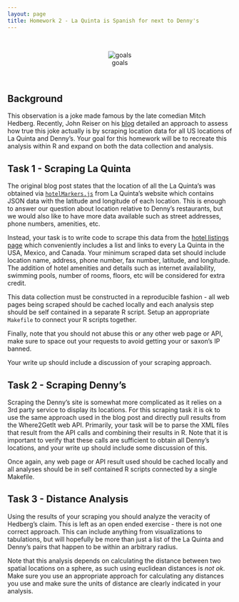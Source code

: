 ```yaml
---
layout: page
title: Homework 2 - La Quinta is Spanish for next to Denny's
---
```


<br/>
<div style="text-align:center">
![goals](imgs/hedberg.jpg)
</div>
<br/>

## Background

This observation is a joke made famous by the late comedian Mitch Hedberg. Recently, John Reiser on his [blog](http://njgeo.org/2014/01/30/mitch-hedberg-and-gis/) detailed an approach to assess how true this joke actually is by scraping location data for all US locations of La Quinta and Denny's. Your goal for this homework will be to recreate this analysis within R and expand on both the data collection and analysis.

##  Task 1 - Scraping La Quinta

The original blog post states that the location of all the La Quinta's was obtained via [`hotelMarkers.js`](http://www.lq.com/lq/data/hotelMarkers.js) from La Quinta's website which contains JSON data with the latitude and longitude of each location. This is enough to answer our question about location relative to Denny's restaurants, but we would also like to have more data available such as street addresses, phone numbers, amenities, etc.

Instead, your task is to write code to scrape this data from the [hotel listings page](http://www.lq.com/en/findandbook/hotel-listings.html) which conveniently includes a list and links to every La Quinta in the USA, Mexico, and Canada. Your minimum scraped data set should include location name, address, phone number, fax number, latitude, and longitude. The addition of hotel amenities and details such as internet availability, swimming pools, number of rooms, floors, etc will be considered for extra credit.

This data collection must be constructed in a reproducible fashion - all web pages being scraped should be cached locally and each analysis step should be self contained in a separate R script. Setup an appropriate `Makefile` to connect your R scripts together. 

Finally, note that you should not abuse this or any other web page or API, make sure to space out your requests to avoid getting your or saxon's IP banned.

Your write up should include a discussion of your scraping approach.

## Task 2 - Scraping Denny's

Scraping the Denny's site is somewhat more complicated as it relies on a 3rd party service to display its locations. For this scraping task it is ok to use the same approach used in the blog post and directly pull results from the Where2GetIt web API. Primarily, your task will be to parse the XML files that result from the API calls and combining their results in R. Note that it is important to verify that these calls are sufficient to obtain all Denny's locations, and your write up should include some discussion of this.

Once again, any web page or API result used should be cached locally and all analyses should be in self contained R scripts connected by a single Makefile.

## Task 3 - Distance Analysis

Using the results of your scraping you should analyze the veracity of Hedberg's claim. This is left as an open ended exercise - there is not one correct approach. This can include anything from visualizations to tabulations, but will hopefully be more than just a list of the La Quinta and Denny's pairs that happen to be within an arbitrary radius.

Note that this analysis depends on calculating the distance between two spatial locations on a sphere, as such using euclidean distances is *not ok*. Make sure you use an appropriate approach for calculating any distances you use and make sure the units of distance are clearly indicated in your analysis. 
